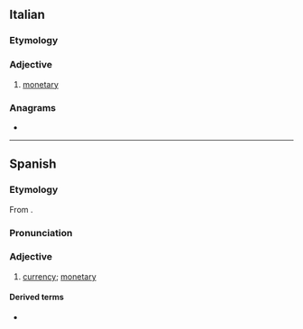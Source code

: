 {{also|monetário}}
==Italian==

===Etymology===
{{desc|la|monetarius|monetarius|of or belonging to the mint}}

===Adjective===
{{it-adj|monetar|io|ia|i|ie}}

# [[monetary]]

===Anagrams===
* {{l|it|erotomani}}

----

==Spanish==

===Etymology===
From {{bor|es|la|monētārius||of or belonging to the mint}}.

===Pronunciation===
{{es-IPA}}

===Adjective===
{{es-adj|f=monetaria}}

# {{lb|es|relational}} [[currency]]; [[monetary]]

====Derived terms====
* {{l|es|Fondo Monetario Internacional}}

{{C|es|Coins}}